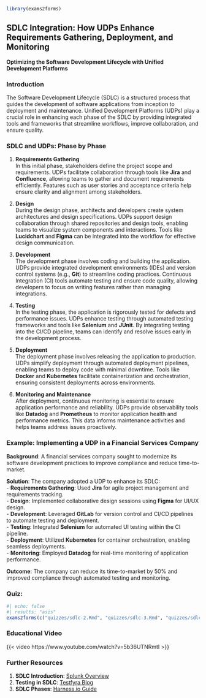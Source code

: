 ```r
library(exams2forms)
```

## **SDLC Integration: How UDPs Enhance Requirements Gathering, Deployment, and Monitoring**  
**Optimizing the Software Development Lifecycle with Unified Development Platforms**  

### **Introduction**  
The Software Development Lifecycle (SDLC) is a structured process that guides the development of software applications from inception to deployment and maintenance. Unified Development Platforms (UDPs) play a crucial role in enhancing each phase of the SDLC by providing integrated tools and frameworks that streamline workflows, improve collaboration, and ensure quality.

### **SDLC and UDPs: Phase by Phase**  
1. **Requirements Gathering**  
   In this initial phase, stakeholders define the project scope and requirements. UDPs facilitate collaboration through tools like **Jira** and **Confluence**, allowing teams to gather and document requirements efficiently. Features such as user stories and acceptance criteria help ensure clarity and alignment among stakeholders.

2. **Design**  
   During the design phase, architects and developers create system architectures and design specifications. UDPs support design collaboration through shared repositories and design tools, enabling teams to visualize system components and interactions. Tools like **Lucidchart** and **Figma** can be integrated into the workflow for effective design communication.

3. **Development**  
   The development phase involves coding and building the application. UDPs provide integrated development environments (IDEs) and version control systems (e.g., **Git**) to streamline coding practices. Continuous Integration (CI) tools automate testing and ensure code quality, allowing developers to focus on writing features rather than managing integrations.

4. **Testing**  
   In the testing phase, the application is rigorously tested for defects and performance issues. UDPs enhance testing through automated testing frameworks and tools like **Selenium** and **JUnit**. By integrating testing into the CI/CD pipeline, teams can identify and resolve issues early in the development process.

5. **Deployment**  
   The deployment phase involves releasing the application to production. UDPs simplify deployment through automated deployment pipelines, enabling teams to deploy code with minimal downtime. Tools like **Docker** and **Kubernetes** facilitate containerization and orchestration, ensuring consistent deployments across environments.

6. **Monitoring and Maintenance**  
   After deployment, continuous monitoring is essential to ensure application performance and reliability. UDPs provide observability tools like **Datadog** and **Prometheus** to monitor application health and performance metrics. This data informs maintenance activities and helps teams address issues proactively.

### **Example: Implementing a UDP in a Financial Services Company**  
**Background**: A financial services company sought to modernize its software development practices to improve compliance and reduce time-to-market.  

**Solution**: The company adopted a UDP to enhance its SDLC:  
- **Requirements Gathering**: Used **Jira** for agile project management and requirements tracking.  
- **Design**: Implemented collaborative design sessions using **Figma** for UI/UX design.  
- **Development**: Leveraged **GitLab** for version control and CI/CD pipelines to automate testing and deployment.  
- **Testing**: Integrated **Selenium** for automated UI testing within the CI pipeline.  
- **Deployment**: Utilized **Kubernetes** for container orchestration, enabling seamless deployments.  
- **Monitoring**: Employed **Datadog** for real-time monitoring of application performance.

**Outcome**: The company can reduce its time-to-market by 50% and improved compliance through automated testing and monitoring.

### **Quiz:**  
```r
#| echo: false
#| results: "asis"
exams2forms(c("quizzes/sdlc-2.Rmd", "quizzes/sdlc-3.Rmd", "quizzes/sdlc-4.Rmd"))
```

### **Educational Video**
{{< video https://www.youtube.com/watch?v=5b36UTNRmtI >}}

### **Further Resources**
1. **SDLC Introduction**: [Splunk Overview](https://www.splunk.com/en_us/blog/learn/software-development-lifecycle-sdlc.html)
2. **Testing in SDLC**: [Testfyra Blog](https://testfyrablog.medium.com/integrating-testing-across-the-software-development-life-cycle-sdlc-33c770fefba6)
3. **SDLC Phases**: [Harness.io Guide](https://www.harness.io/blog/software-development-life-cycle)
